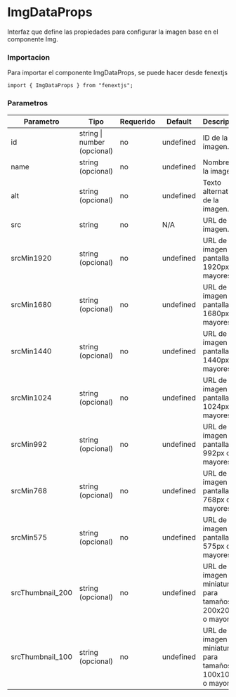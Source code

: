 # ImgDataProps

Interfaz que define las propiedades para configurar la imagen base en el componente Img.

### Importacion

Para importar el componente ImgDataProps, se puede hacer desde fenextjs

```tsx copy
import { ImgDataProps } from "fenextjs";
```

### Parametros

| Parametro        | Tipo                        | Requerido | Default   | Descripcion                                                        |
| ---------------- | --------------------------- | --------- | --------- | ------------------------------------------------------------------ |
| id               | string \| number (opcional) | no        | undefined | ID de la imagen.                                                   |
| name             | string (opcional)           | no        | undefined | Nombre de la imagen.                                               |
| alt              | string (opcional)           | no        | undefined | Texto alternativo de la imagen.                                    |
| src              | string                      | no        | N/A       | URL de la imagen.                                                  |
| srcMin1920       | string (opcional)           | no        | undefined | URL de la imagen para pantallas de 1920px o mayores.               |
| srcMin1680       | string (opcional)           | no        | undefined | URL de la imagen para pantallas de 1680px o mayores.               |
| srcMin1440       | string (opcional)           | no        | undefined | URL de la imagen para pantallas de 1440px o mayores.               |
| srcMin1024       | string (opcional)           | no        | undefined | URL de la imagen para pantallas de 1024px o mayores.               |
| srcMin992        | string (opcional)           | no        | undefined | URL de la imagen para pantallas de 992px o mayores.                |
| srcMin768        | string (opcional)           | no        | undefined | URL de la imagen para pantallas de 768px o mayores.                |
| srcMin575        | string (opcional)           | no        | undefined | URL de la imagen para pantallas de 575px o mayores.                |
| srcThumbnail_200 | string (opcional)           | no        | undefined | URL de la imagen en miniatura para tamaños de 200x200px o mayores. |
| srcThumbnail_100 | string (opcional)           | no        | undefined | URL de la imagen en miniatura para tamaños de 100x100px o mayores. |
